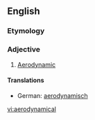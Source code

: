 ==English==

===Etymology===
{{prefix|aero|dynamical}}

===Adjective===
{{en-adj}}

# [[aerodynamic|Aerodynamic]]

====Translations====
{{trans-top|aerodynamic}}
*German: [[aerodynamisch]]
{{trans-mid}}
{{trans-bottom}}

[[vi:aerodynamical]]